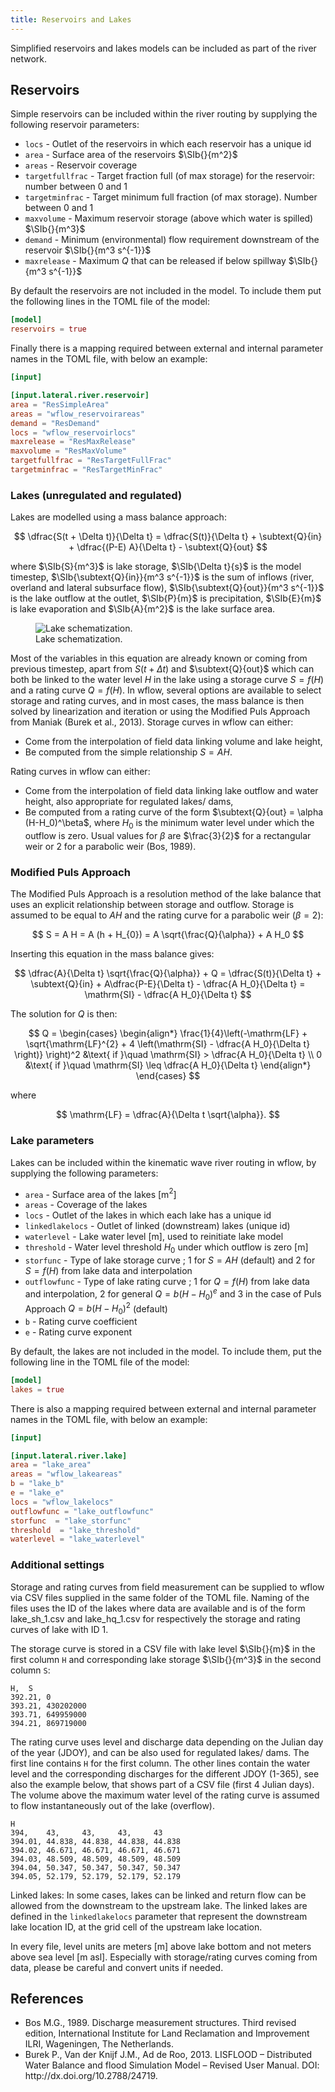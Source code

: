 ```yaml
---
title: Reservoirs and Lakes
---
```


Simplified reservoirs and lakes models can be included as part of the river network.

## Reservoirs
Simple reservoirs can be included within the river routing by supplying the following
reservoir parameters:

+ `locs` - Outlet of the reservoirs in which each reservoir has a unique id
+ `area` - Surface area of the reservoirs $\SIb{}{m^2}$
+ `areas` - Reservoir coverage
+ `targetfullfrac` - Target fraction full (of max storage) for the reservoir: number between
  0 and 1
+ `targetminfrac` - Target minimum full fraction (of max storage). Number between 0 and 1
+ `maxvolume` - Maximum reservoir storage (above which water is spilled) $\SIb{}{m^3}$
+ `demand` - Minimum (environmental) flow requirement downstream of the reservoir  $\SIb{}{m^3 s^{-1}}$
+ `maxrelease` - Maximum $Q$ that can be released if below spillway $\SIb{}{m^3 s^{-1}}$

By default the reservoirs are not included in the model. To include them put the following
lines in the TOML file of the model:

```toml
[model]
reservoirs = true
```
Finally there is a mapping required between external and internal parameter names in the
TOML file, with below an example:

```toml
[input]

[input.lateral.river.reservoir]
area = "ResSimpleArea"
areas = "wflow_reservoirareas"
demand = "ResDemand"
locs = "wflow_reservoirlocs"
maxrelease = "ResMaxRelease"
maxvolume = "ResMaxVolume"
targetfullfrac = "ResTargetFullFrac"
targetminfrac = "ResTargetMinFrac"
```
### Lakes (unregulated and regulated)
Lakes are modelled using a mass balance approach:

$$
    \dfrac{S(t + \Delta t)}{\Delta t} = \dfrac{S(t)}{\Delta t} + \subtext{Q}{in} + \dfrac{(P-E) A}{\Delta t} - \subtext{Q}{out}
$$

where $\SIb{S}{m^3}$ is lake storage, $\SIb{\Delta t}{s}$ is the model timestep, $\SIb{\subtext{Q}{in}}{m^3 s^{-1}}$ is
the sum of inflows (river, overland and lateral subsurface flow),
$\SIb{\subtext{Q}{out}}{m^3 s^{-1}}$ is the lake outflow at the outlet, $\SIb{P}{m}$ is precipitation, $\SIb{E}{m}$ is lake evaporation and $\SIb{A}{m^2}$ is the lake surface area.

![Lake schematization.](../../images/lake.png)

Most of the variables in this equation are already known or coming from previous timestep,
apart from $S(t+ \Delta t)$ and $\subtext{Q}{out}$ which can both be linked to the water level
$H$ in the lake using a storage curve $S = f(H)$ and a rating curve $Q = f(H)$. In
wflow, several options are available to select storage and rating curves, and in most cases,
the mass balance is then solved by linearization and iteration or using the Modified Puls
Approach from Maniak (Burek et al., 2013). Storage curves in wflow can either:

+ Come from the interpolation of field data linking volume and lake height,
+ Be computed from the simple relationship $S = A H$.

Rating curves in wflow can either:

+ Come from the interpolation of field data linking lake outflow and water height, also appropriate for regulated lakes/ dams,
+ Be computed from a rating curve of the form $\subtext{Q}{out} = \alpha (H-H_0)^\beta$,
  where $H_{0}$ is the minimum water level under which the outflow is zero. Usual values
  for $\beta$ are $\frac{3}{2}$ for a rectangular weir or $2$ for a parabolic weir (Bos, 1989).

### Modified Puls Approach
The Modified Puls Approach is a resolution method of the lake balance that uses an explicit
relationship between storage and outflow. Storage is assumed to be equal to $A H$ and the
rating curve for a parabolic weir ($\beta = 2$):

$$
    S = A H = A  (h + H_{0}) = A \sqrt{\frac{Q}{\alpha}} + A H_0
$$

Inserting this equation in the mass balance gives:

$$
    \dfrac{A}{\Delta t} \sqrt{\frac{Q}{\alpha}} + Q = \dfrac{S(t)}{\Delta t} + \subtext{Q}{in} +
    A\dfrac{P-E}{\Delta t} - \dfrac{A H_0}{\Delta t} = \mathrm{SI} - \dfrac{A H_0}{\Delta t}
$$

The solution for $Q$ is then:

$$
  Q = 
    \begin{cases}
      \begin{align*}
        \frac{1}{4}\left(-\mathrm{LF} + \sqrt{\mathrm{LF}^{2} + 4  \left(\mathrm{SI} - \dfrac{A H_0}{\Delta t} \right)}
        \right)^2 &\text{ if }\quad \mathrm{SI} > \dfrac{A H_0}{\Delta t} \\
        0 &\text{ if }\quad \mathrm{SI} \leq \dfrac{A H_0}{\Delta t}
      \end{align*}
    \end{cases}
$$

where

$$
 \mathrm{LF} = \dfrac{A}{\Delta t \sqrt{\alpha}}.
$$

### Lake parameters
Lakes can be included within the kinematic wave river routing in wflow, by supplying the
following parameters:

+ `area` - Surface area of the lakes [m$^2$]
+ `areas` - Coverage of the lakes
+ `locs` - Outlet of the lakes in which each lake has a unique id
+ `linkedlakelocs` - Outlet of linked (downstream) lakes (unique id)
+ `waterlevel` - Lake water level [m], used to reinitiate lake model
+ `threshold` - Water level threshold $H_{0}$ under which outflow is zero [m]
+ `storfunc` - Type of lake storage curve ; 1 for $S = AH$ (default) and 2 for $S =
  f(H)$ from lake data and interpolation
+ `outflowfunc` - Type of lake rating curve ; 1 for $Q = f(H)$ from lake data and
  interpolation, 2 for general $Q = b(H - H_{0})^{e}$ and 3 in the case of Puls Approach
  $Q = b(H - H_{0})^{2}$ (default)
+ `b` -  Rating curve coefficient
+ `e` - Rating curve exponent

By default, the lakes are not included in the model. To include them, put the following line
in the TOML file of the model:

```toml
[model]
lakes = true
```
There is also a mapping required between external and internal parameter names in the TOML
file, with below an example:

```toml
[input]

[input.lateral.river.lake]
area = "lake_area"
areas = "wflow_lakeareas"
b = "lake_b"
e = "lake_e"
locs = "wflow_lakelocs"
outflowfunc = "lake_outflowfunc"
storfunc  = "lake_storfunc"
threshold  = "lake_threshold"
waterlevel = "lake_waterlevel"
```

### Additional settings
Storage and rating curves from field measurement can be supplied to wflow via CSV files
supplied in the same folder of the TOML file. Naming of the files uses the ID of the lakes
where data are available and is of the form lake\_sh\_1.csv and lake\_hq\_1.csv for
respectively the storage and rating curves of lake with ID 1.

The storage curve is stored in a CSV file with lake level $\SIb{}{m}$ in the first column `H` and
corresponding lake storage $\SIb{}{m^3}$ in the second column `S`:

```
H,  S
392.21, 0
393.21, 430202000
393.71, 649959000
394.21, 869719000
```

The rating curve uses level and discharge data depending on the Julian day of the year
(JDOY), and can be also used for regulated lakes/ dams. The first line contains `H` for the
first column. The other lines contain the water level and the corresponding discharges for
the different JDOY (1-365), see also the example below, that shows part of a CSV file (first
4 Julian days). The volume above the maximum water level of the rating curve is assumed to
flow instantaneously out of the lake (overflow).

```
H
394,    43,     43,     43,     43
394.01, 44.838, 44.838, 44.838, 44.838
394.02, 46.671, 46.671, 46.671, 46.671
394.03, 48.509, 48.509, 48.509, 48.509
394.04, 50.347, 50.347, 50.347, 50.347
394.05, 52.179, 52.179, 52.179, 52.179
```
Linked lakes: In some cases, lakes can be linked and return flow can be allowed from the
downstream to the upstream lake. The linked lakes are defined in the `linkedlakelocs`
parameter that represent the downstream lake location ID, at the grid cell of the upstream
lake location.

::: {.callout-note}
  In every file, level units are meters [m] above lake bottom and not meters above sea
  level [m asl]. Especially with storage/rating curves coming from data, please be careful
  and convert units if needed.
:::

## References
+ Bos M.G., 1989. Discharge measurement structures. Third revised edition, International
  Institute for Land Reclamation and Improvement ILRI, Wageningen, The Netherlands.
+ Burek P., Van der Knijf J.M., Ad de Roo, 2013. LISFLOOD – Distributed Water Balance and
  flood Simulation Model – Revised User Manual. DOI: http://dx.doi.org/10.2788/24719.